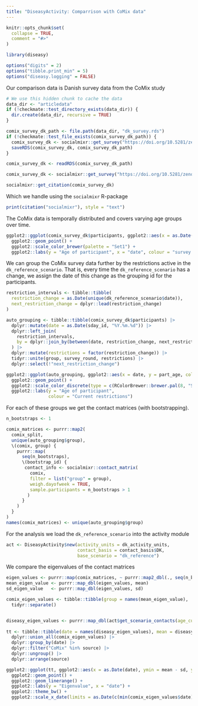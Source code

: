 ```yaml
---
title: "DiseasyActivity: Comparrison with CoMix data"
---
```


```r
knitr::opts_chunk$set(
  collapse = TRUE,
  comment = "#>"
)
```

```r
library(diseasy)
```

```r
options("digits" = 2)
options("tibble.print_min" = 5)
options("diseasy.logging" = FALSE)
```

Our comparison data is Danish survey data from the CoMix study
```r
# We use this hidden chunk to cache the data
data_dir <- "articledata"
if (!checkmate::test_directory_exists(data_dir)) {
  dir.create(data_dir, recursive = TRUE)
}

comix_survey_dk_path <- file.path(data_dir, "dk_survey.rds")
if (!checkmate::test_file_exists(comix_survey_dk_path)) {
  comix_survey_dk <- socialmixr::get_survey("https://doi.org/10.5281/zenodo.5040530")
  saveRDS(comix_survey_dk, comix_survey_dk_path)
}

comix_survey_dk <- readRDS(comix_survey_dk_path)
```

```r
comix_survey_dk <- socialmixr::get_survey("https://doi.org/10.5281/zenodo.5040530")
```

```r
socialmixr::get_citation(comix_survey_dk)
```
Which we handle using the `socialmixr` R-package
```r
print(citation("socialmixr"), style = "text")
```

The CoMix data is temporally distributed and covers varying age groups over time.
```r
ggplot2::ggplot(comix_survey_dk$participants, ggplot2::aes(x = as.Date(sday_id, "%Y.%m.%d"), y = part_age, color = factor(survey_round))) +
  ggplot2::geom_point() + 
  ggplot2::scale_color_brewer(palette = "Set1") +
  ggplot2::labs(y = "Age of participant", x = "date", colour = "survey round")
```


We can group the CoMix survey data further by the restrictions active in the `dk_reference_scenario`.
That is, every time the `dk_reference_scenario` has a change, we assign the date of this change as the grouping id for the participants.

```r
restriction_intervals <- tibble::tibble(
  restriction_change = as.Date(unique(dk_reference_scenario$date)),
  next_restriction_change = dplyr::lead(restriction_change)
) 

auto_grouping <- tibble::tibble(comix_survey_dk$participants) |>
  dplyr::mutate(date = as.Date(sday_id, "%Y.%m.%d")) |>
  dplyr::left_join(
    restriction_intervals,
    by = dplyr::join_by(between(date, restriction_change, next_restriction_change))
  ) |>
  dplyr::mutate(restrictions = factor(restriction_change)) |>
  tidyr::unite(group, survey_round, restrictions) |>
  dplyr::select(!"next_restriction_change")

ggplot2::ggplot(auto_grouping, ggplot2::aes(x = date, y = part_age, color = group)) +
  ggplot2::geom_point() + 
  ggplot2::scale_color_discrete(type = c(RColorBrewer::brewer.pal(8, "Set1"), RColorBrewer::brewer.pal(8, "Dark2"))) +
  ggplot2::labs(y = "Age of participant",
                colour = "Current restrictions")
```

For each of these groups we get the contact matrices (with bootstrapping).
```r
n_bootstraps <- 1

comix_matrices <- purrr::map2(
  comix_split,
  unique(auto_grouping$group),
  \(comix, group) {
    purrr::map(
      seq(n_bootstraps), 
      \(bootstrap_id) {
       contact_info <- socialmixr::contact_matrix(
         comix,
         filter = list("group" = group),
         weigh.dayofweek = TRUE,
         sample.participants = n_bootstraps > 1
        )
      }
    )
  }
)
names(comix_matrices) <- unique(auto_grouping$group)
```


For the analysis we load the `dk_reference_scenario` into the activity module
```r
act <- DiseasyActivity$new(activity_units = dk_activity_units,
                           contact_basis = contact_basis$DK,
                           base_scenario = "dk_reference")
```

We compare the eigenvalues of the contact matrices
```r
eigen_values <- purrr::map(comix_matrices, ~ purrr::map2_dbl(., seq(n_bootstraps), ~ max(abs(eigen(.x$matrix)$values))))
mean_eigen_value <- purrr::map_dbl(eigen_values, mean)
sd_eigen_value   <- purrr::map_dbl(eigen_values, sd)

comix_eigen_values <- tibble::tibble(group = names(mean_eigen_value),  mean = mean_eigen_value, sd = sd_eigen_value, source = "CoMix") |>
  tidyr::separate()


diseasy_eigen_values <- purrr::map_dbl(act$get_scenario_contacts(age_cuts_lower = age_cuts, weights = c(1,1,1,1)), ~ max(abs(eigen(.)$values)))
  
tt <- tibble::tibble(date = names(diseasy_eigen_values), mean = diseasy_eigen_values, sd = NA, source = "DiseasyActivity") |>
  dplyr::union_all(comix_eigen_values) |>
  dplyr::group_by(date) |>
  dplyr::filter("CoMix" %in% source) |>
  dplyr::ungroup() |>
  dplyr::arrange(source)

ggplot2::ggplot(tt, ggplot2::aes(x = as.Date(date), ymin = mean - sd, ymax = mean + sd, y = mean, color = source)) +
  ggplot2::geom_point() +
  ggplot2::geom_linerange() +
  ggplot2::labs(y = "Eigenvalue", x = "date") +
  ggplot2::theme_bw() +
  ggplot2::scale_x_date(limits = as.Date(c(min(comix_eigen_values$date), max(comix_eigen_values$date))))

```


